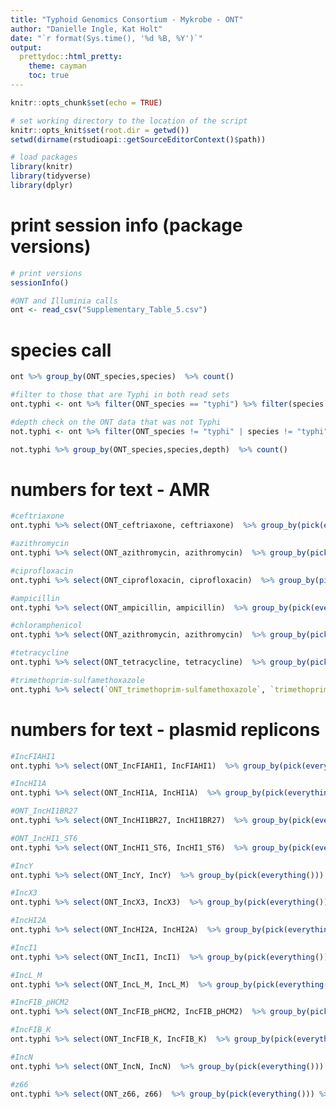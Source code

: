 ```yaml
---
title: "Typhoid Genomics Consortium - Mykrobe - ONT"
author: "Danielle Ingle, Kat Holt"
date: "`r format(Sys.time(), '%d %B, %Y')`"
output: 
  prettydoc::html_pretty:
    theme: cayman
    toc: true
---
```




```r
knitr::opts_chunk$set(echo = TRUE)

# set working directory to the location of the script
knitr::opts_knit$set(root.dir = getwd())
setwd(dirname(rstudioapi::getSourceEditorContext()$path))

# load packages
library(knitr)
library(tidyverse)
library(dplyr)

```

# print session info (package versions)
```r

# print versions
sessionInfo()

```


```r

#ONT and Illuminia calls
ont <- read_csv("Supplementary_Table_5.csv")

```

# species call
```r

ont %>% group_by(ONT_species,species)  %>% count()

#filter to those that are Typhi in both read sets
ont.typhi <- ont %>% filter(ONT_species == "typhi") %>% filter(species == "typhi")

#depth check on the ONT data that was not Typhi
not.typhi <- ont %>% filter(ONT_species != "typhi" | species != "typhi")

not.typhi %>% group_by(ONT_species,species,depth)  %>% count()


```

# numbers for text - AMR
```r
#ceftriaxone
ont.typhi %>% select(ONT_ceftriaxone, ceftriaxone)  %>% group_by(pick(everything())) %>% count()

#azithromycin
ont.typhi %>% select(ONT_azithromycin, azithromycin)  %>% group_by(pick(everything())) %>% count()

#ciprofloxacin
ont.typhi %>% select(ONT_ciprofloxacin, ciprofloxacin)  %>% group_by(pick(everything())) %>% count()

#ampicillin
ont.typhi %>% select(ONT_ampicillin, ampicillin)  %>% group_by(pick(everything())) %>% count()

#chloramphenicol
ont.typhi %>% select(ONT_azithromycin, azithromycin)  %>% group_by(pick(everything())) %>% count()

#tetracycline
ont.typhi %>% select(ONT_tetracycline, tetracycline)  %>% group_by(pick(everything())) %>% count()

#trimethoprim-sulfamethoxazole
ont.typhi %>% select(`ONT_trimethoprim-sulfamethoxazole`, `trimethoprim-sulfamethoxazole`)  %>% group_by(pick(everything())) %>% count()


```

# numbers for text - plasmid replicons
```r

#IncFIAHI1 
ont.typhi %>% select(ONT_IncFIAHI1, IncFIAHI1)  %>% group_by(pick(everything())) %>% count()

#IncHI1A
ont.typhi %>% select(ONT_IncHI1A, IncHI1A)  %>% group_by(pick(everything())) %>% count()

#ONT_IncHI1BR27
ont.typhi %>% select(ONT_IncHI1BR27, IncHI1BR27)  %>% group_by(pick(everything())) %>% count()

#ONT_IncHI1_ST6 
ont.typhi %>% select(ONT_IncHI1_ST6, IncHI1_ST6)  %>% group_by(pick(everything())) %>% count()

#IncY
ont.typhi %>% select(ONT_IncY, IncY)  %>% group_by(pick(everything())) %>% count()

#IncX3
ont.typhi %>% select(ONT_IncX3, IncX3)  %>% group_by(pick(everything())) %>% count()

#IncHI2A 
ont.typhi %>% select(ONT_IncHI2A, IncHI2A)  %>% group_by(pick(everything())) %>% count()

#IncI1
ont.typhi %>% select(ONT_IncI1, IncI1)  %>% group_by(pick(everything())) %>% count()

#IncL_M
ont.typhi %>% select(ONT_IncL_M, IncL_M)  %>% group_by(pick(everything())) %>% count()

#IncFIB_pHCM2
ont.typhi %>% select(ONT_IncFIB_pHCM2, IncFIB_pHCM2)  %>% group_by(pick(everything())) %>% count()

#IncFIB_K
ont.typhi %>% select(ONT_IncFIB_K, IncFIB_K)  %>% group_by(pick(everything())) %>% count()

#IncN 
ont.typhi %>% select(ONT_IncN, IncN)  %>% group_by(pick(everything())) %>% count()

#z66
ont.typhi %>% select(ONT_z66, z66)  %>% group_by(pick(everything())) %>% count()

```
